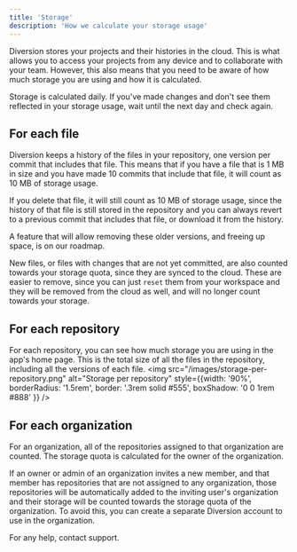 ---
title: 'Storage'
description: 'How we calculate your storage usage'
---

Diversion stores your projects and their histories in the cloud. This is what allows you to access your projects from any device and to collaborate with your team.
However, this also means that you need to be aware of how much storage you are using and how it is calculated.

<Card title="When is storage calculated?" icon="triangle-exclamation" iconType="duotone" color="#ca8b04">
  Storage is calculated daily. If you've made changes and don't see them reflected in your storage usage, wait until the next day and check again.
</Card>


## For each file
Diversion keeps a history of the files in your repository, one version per commit that includes that file.
This means that if you have a file that is 1 MB in size and you have made 10 commits that include that file, it will count as 10 MB of storage usage.

If you delete that file, it will still count as 10 MB of storage usage, since the history of that file is still stored in the repository
 and you can always revert to a previous commit that includes that file, or download it from the history.

A feature that will allow removing these older versions, and freeing up space, is on our roadmap.

New files, or files with changes that are not yet committed, are also counted towards your storage quota, since they are synced to the cloud.
These are easier to remove, since you can just `reset` them from your workspace and they will be removed from the cloud as well, and will no longer count towards your storage.

## For each repository
For each repository, you can see how much storage you are using in the app's home page. This is the total size of all the files in the repository, including all the versions of each file.
<img src="/images/storage-per-repository.png" alt="Storage per repository" style={{width: '90%', borderRadius: '1.5rem', border: '.3rem solid #555', boxShadow: '0 0 1rem #888' }} />

## For each organization
For an organization, all of the repositories assigned to that organization are counted. The storage quota is calculated for the owner of the organization.

If an owner or admin of an organization invites a new member, and that member has repositories that are not assigned to any organization, those repositories will be automatically added to the
 inviting user's organization and their storage will be counted towards the storage quota of the organization. To avoid this, you can create a separate Diversion account to use in the organization.

For any help, contact support.